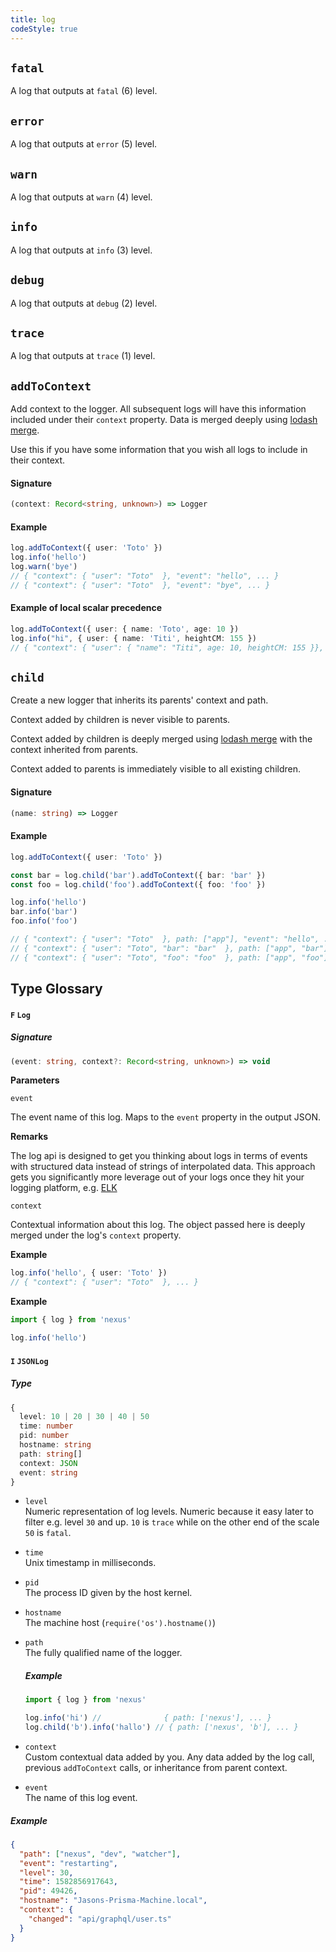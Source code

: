 ```yaml
---
title: log
codeStyle: true
---
```


## `fatal`

A log that outputs at `fatal` (6) level.

## `error`

A log that outputs at `error` (5) level.

## `warn`

A log that outputs at `warn` (4) level.

## `info`

A log that outputs at `info` (3) level.

## `debug`

A log that outputs at `debug` (2) level.

## `trace`

A log that outputs at `trace` (1) level.

## `addToContext`

Add context to the logger. All subsequent logs will have this information included under their `context` property. Data is merged deeply using [lodash merge](https://lodash.com/docs/4.17.15#merge).

Use this if you have some information that you wish all logs to include in their context.

#### Signature

<!-- prettier-ignore -->
```ts
(context: Record<string, unknown>) => Logger
```

#### Example

```ts
log.addToContext({ user: 'Toto' })
log.info('hello')
log.warn('bye')
// { "context": { "user": "Toto"  }, "event": "hello", ... }
// { "context": { "user": "Toto"  }, "event": "bye", ... }
```

#### Example of local scalar precedence

```ts
log.addToContext({ user: { name: 'Toto', age: 10 })
log.info("hi", { user: { name: 'Titi', heightCM: 155 })
// { "context": { "user": { "name": "Titi", age: 10, heightCM: 155 }}, ... }
```

## `child`

Create a new logger that inherits its parents' context and path.

Context added by children is never visible to parents.

Context added by children is deeply merged using [lodash merge](https://lodash.com/docs/4.17.15#merge) with the context inherited from parents.

Context added to parents is immediately visible to all existing children.

#### Signature

<!-- prettier-ignore -->
```ts
(name: string) => Logger
```

#### Example

```ts
log.addToContext({ user: 'Toto' })

const bar = log.child('bar').addToContext({ bar: 'bar' })
const foo = log.child('foo').addToContext({ foo: 'foo' })

log.info('hello')
bar.info('bar')
foo.info('foo')

// { "context": { "user": "Toto"  }, path: ["app"], "event": "hello", ... }
// { "context": { "user": "Toto", "bar": "bar"  }, path: ["app", "bar"], "event": "bar", ... }
// { "context": { "user": "Toto", "foo": "foo"  }, path: ["app", "foo"], "event": "foo", ... }
```

## Type Glossary

#### `F` `Log`

##### Signature

```ts
(event: string, context?: Record<string, unknown>) => void
```

**Parameters**

`event`

The event name of this log. Maps to the `event` property in the output JSON.

**Remarks**

The log api is designed to get you thinking about logs in terms of events with structured data instead of strings of interpolated data. This approach gets you significantly more leverage out of your logs once they hit your logging platform, e.g. [ELK](https://www.elastic.co/what-is/elk-stack)

`context`

Contextual information about this log. The object passed here is deeply merged under the log's `context` property.

**Example**

```ts
log.info('hello', { user: 'Toto' })
// { "context": { "user": "Toto"  }, ... }
```

**Example**

```ts
import { log } from 'nexus'

log.info('hello')
```

#### `I` `JSONLog`

##### Type

```ts
{
  level: 10 | 20 | 30 | 40 | 50
  time: number
  pid: number
  hostname: string
  path: string[]
  context: JSON
  event: string
}
```

- `level`  
  Numeric representation of log levels. Numeric because it easy later to filter e.g. level `30` and up. `10` is `trace` while on the other end of the scale `50` is `fatal`.

- `time`  
  Unix timestamp in milliseconds.

- `pid`  
  The process ID given by the host kernel.

- `hostname`  
  The machine host (`require('os').hostname()`)

- `path`  
  The fully qualified name of the logger.

  ##### Example

  ```ts
  import { log } from 'nexus'

  log.info('hi') //              { path: ['nexus'], ... }
  log.child('b').info('hallo') // { path: ['nexus', 'b'], ... }
  ```

- `context`  
  Custom contextual data added by you. Any data added by the log call, previous `addToContext` calls, or inheritance from parent context.

- `event`  
  The name of this log event.

##### Example

```json
{
  "path": ["nexus", "dev", "watcher"],
  "event": "restarting",
  "level": 30,
  "time": 1582856917643,
  "pid": 49426,
  "hostname": "Jasons-Prisma-Machine.local",
  "context": {
    "changed": "api/graphql/user.ts"
  }
}
```
